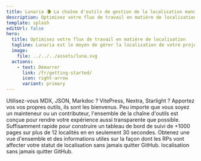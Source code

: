 ```yaml
---
title: Lunaria 🌘 La chaîne d'outils de gestion de la localisation manquante pour les projets open-source
description: Optimisez votre flux de travail en matière de localisation
template: splash
editUrl: false
hero:
  title: Optimisez votre flux de travail en matière de localisation
  tagline: Lunaria est le moyen de gérer la localisation de votre projet OSS. Idéal pour les mainteneurs. Encore mieux pour les contributeurs.
  image:
    file: ../../../assets/luna.svg
  actions:
    - text: Démarrer
      link: /fr/getting-started/
      icon: right-arrow
      variant: primary
---
```



<CardGrid stagger>
	<Card title="Votre contenu, votre framework" icon="document">
		Utilisez-vous MDX, JSON, Markdoc ? VitePress, Nextra, Starlight ? Apportez vos
		vos propres outils, ils sont les bienvenus.
	</Card>
	<Card title="Pour toutes les personnes concernées" icon="open-book">
		Peu importe que vous soyez un mainteneur ou un contributeur, l'ensemble de la chaîne d'outils
		est conçue pour rendre votre expérience aussi transparente que possible.
	</Card>
	<Card title="Vraiment très rapide" icon="rocket">
		Suffisamment rapide pour construire un tableau de bord de suivi de +1000 pages sur plus de 12 localités en
		en seulement 30 secondes.
	</Card>
	<Card title="Intégrée à GitHub" icon="github">
		Obtenez une vue d'ensemble et des informations utiles sur la façon dont les RPs vont affecter votre statut de localisation sans jamais quitter GitHub.
		localisation sans jamais quitter GitHub.
	</Card>
</CardGrid>
